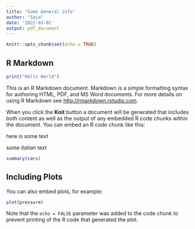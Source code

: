 ```yaml
---
title: "Some General info"
author: "Saja"
date: '2022-03-01'
output: pdf_document
---
```


```r
knitr::opts_chunk$set(echo = TRUE)
```

## R Markdown
```r
print("Hello World")
```

This is an R Markdown document. Markdown is a simple formatting syntax for authoring HTML, PDF, and MS Word documents. For more details on using R Markdown see <http://rmarkdown.rstudio.com>.

When you click the **Knit** button a document will be generated that includes both content as well as the output of any embedded R code chunks within the document. You can embed an R code chunk like this:


here is some text

some *italian* text 

```r
summary(cars)
```

## Including Plots

You can also embed plots, for example:

```r
plot(pressure)
```

Note that the `echo = FALSE` parameter was added to the code chunk to prevent printing of the R code that generated the plot.

